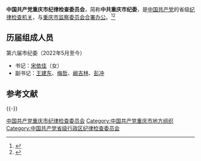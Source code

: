 {{Infobox PRCG
|中共机构名称 = 中国共产党重庆市纪律检查委员会
|标志1    = Danghui_R.svg
|合署办公 = [[重庆市监察委员会|重庆市监察委员会]]
|届数=六
|任期始=2022年5月
|任期终=2027年
|人员名称 = 委员
|职位1    = [[纪委书记|书记]]
|人员1    = [[宋依佳|宋依佳]]
|职位2    = 副书记
|人员2    = [[王建东|王建东]]{{wrap}}[[梅哲|梅　哲]]{{wrap}}[[阚吉林|阚吉林]]{{wrap}}[[彭冲_(1975年)|彭　冲]]
|人数2    = 4
|上级机构 = [[中国共产党中央纪律检查委员会|中国共产党中央纪律检查委员会]]<br>[[中国共产党重庆市代表大会|中国共产党重庆市代表大会]]<ref>《[[中国共产党章程|中国共产党章程]]》[[s:中国共产党章程#第四十三条|第四十三条]]</ref>
|机构类型 = [[中国共产党|中国共产党]][[重庆市|重庆市]][[中国共产党纪律检查机关|纪律检查机关]]
|行政级别 = 副省级
|地址1    =
}}

'''中国共产党重庆市纪律检查委员会'''，简称'''中共重庆市纪委'''，是[[中国共产党|中国共产党]]的省级[[中国共产党纪律检查机关|纪律检查机关]]，与[[重庆市监察委员会|重庆市监察委员会]][[合署办公|合署办公]]。<ref>{{Cite book|title=新语词大词典|author=韩明安主编|publisher=黑龙江人民出版社|year=1991|isbn=|location=哈尔滨|pages=}}</ref><ref>{{Cite book|title=军事大辞海 • 上|author=熊武一, 周家法总编; 卓名信, 厉新光, 徐继昌等主编|publisher=长城出版社|year=2000|isbn=|location=北京|pages=}}</ref>

== 历届组成人员 ==
; 第六届市纪委（2022年5月至今）
* 书记：[[宋依佳|宋依佳]]（女）
* 副书记：[[王建东|王建东]]、[[梅哲|梅哲]]、[[阚吉林|阚吉林]]、[[彭冲_(1975年)|彭冲]]

== 参考文献 ==
{{Reflist}}

{{-}}
{{党和国家机构|重庆市|level=高级}}
{{中华人民共和国各省级行政区|纪律检查委员会|中国共产党|仅内地=yes}}
{{重庆市领导人}}

[[Category:中国共产党重庆市纪律检查委员会|]]
[[Category:中国共产党重庆市地方组织|Category:中国共产党重庆市地方组织]]
[[Category:中国共产党省级行政区纪律检查委员会|Category:中国共产党省级行政区纪律检查委员会]]